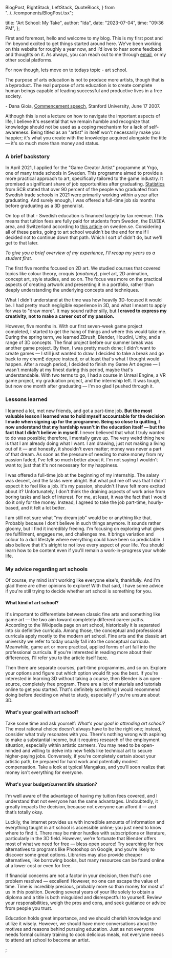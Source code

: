   BlogPost,
  RightStack,
  LeftStack,
  QuoteBlock,
} from "../../components/BlogPost.tsx";

  title: "Art School: My Take",
  author: "Ida",
  date: "2023-07-04",
  time: "09:36 PM",
};

First and foremost, hello and welcome to my blog. This is my first post and I’m beyond excited to get things started around here.
We’ve been working on this website for roughly a year now, and I’d love to hear some feedback and thoughts on it. As always, you
can reach out to me through [email](/contact), or my other social platforms.

For now though, lets move on to todays topic - art school.

<QuoteBlock>
  The purpose of arts education is not to produce more artists, though that is a
  byproduct. The real purpose of arts education is to create complete human
  beings capable of leading successful and productive lives in a free society.
</QuoteBlock>

\- Dana Gioia, [Commencement speech](https://news.Stanford.edu/2007/06/17/gioia-graduates-trade-easy-pleasures-complex-challenging-ones/),
Stanford University, June 17 2007.

Although this is not a lecture on how to navigate the important aspects of life, I believe it's essential that we remain humble and
recognize that knowledge should not be used as a coping mechanism for a lack of self-awareness. Being titled as an "artist" in itself
won't necessarily make you happier; it's what you create with the knowledge acquired alongside the title — it's so much more than
money and status.

### A brief backstory

In April 2021, I applied for the "Game Creator Artist" programme at Yrgo, one of many trade schools in Sweden. This programme aimed
to provide a more practical approach to art, specifically tailored to the game industry. It promised a significant share of job
opportunities after graduating. [Statistics](https://www.scb.se/hitta-statistik/statistik-efter-amne/utbildning-och-forskning/befolkningens-utbildning/intradet-pa-arbetsmarknaden/pong/statistiknyhet/intradet-pa-arbetsmarknaden-efter-yrkeshogskolan/) from SCB stated that over 90 percent of the people who
graduated from Swedish trade schools in 2021 were primarily working within a year after
graduating. And surely enough, I was offered a full-time job six months before graduating as a 3D generalist.

On top of that - Swedish education is financed largely by tax revenue. This means that tuition fees are fully paid for students
from Sweden, the EU/EEA area, and Switzerland according to [this article](https://sweden.se/work-business/study-research/higher-education) on sweden.se. Considering all of these perks, going to art
school wouldn't be the end for me if I decided not to continue down that path. Which I sort of didn't do, but we'll get to that later.

_To give you a brief overview of my experience, I'll recap my years as a student first._

The first five months focused on 2D art. We studied courses that covered topics like colour theory, croquis (_anatomy_), pixel art,
2D animation, concept art, style studies, and so on. The focus was more on the practical aspects of creating artwork and presenting
it in a portfolio, rather than deeply understanding the underlying concepts and techniques.

What I didn't understand at the time was how heavily 3D-focused it would be. I had pretty much negligible experience in 3D,
and what I meant to apply for was to "draw more". It may sound rather silly, but **I craved to express my creativity, not to make a
career out of my passion.**

However, five months in. With our first seven-week game project completed, I started to get the hang of things and where this
would take me. During the spring term, we learned ZBrush, Blender, Houdini, Unity, and a range of 3D concepts. The final project
before our summer break was another game project. By then, I was pretty much done; I didn't want to create games — I still just
wanted to draw. I decided to take a break and go back to my chemE degree instead, or at least that's what I thought would happen.
After a rough period, I decided to finish my Game Art degree — I wasn't mentally at my finest during this period, maybe that's
understandable. With two terms to go, I had a course in Unreal Engine, a VR game project, my graduation project, and the internship
left. It was tough, but now one month after graduating — I'm so glad I pushed through it.

### Lessons learned

I learned a lot, met new friends, and got a part-time job. **But the most valuable lesson I learned was to hold myself accountable
for the decision I made when signing up for the programme. Being so close to quitting, I now understand that my hardship wasn't in
the education itself — but the fact that I didn't believe in myself.** I never believed that what I truly wanted to do was possible;
therefore, I mentally gave up. The very weird thing here is that I am already doing what I want. I am drawing, just not making a
living out of it — and honestly, it shouldn't even matter; money was never a part of that dream. As soon as the pressure of needing
to make money from my passion faded, I've felt so much better about it. I'm not saying I wouldn't want to; just that it's not
necessary for my happiness.

I was offered a full-time job at the beginning of my internship. The salary was decent, and the tasks were alright. But what put me
off was that I didn't expect it to feel like a job. It's my passion, shouldn't I have felt more excited about it? Unfortunately,
I don't think the draining aspects of work arise from boring tasks and lack of interest. For me, at least, it was the fact that I
would do it only for the money. Instead, I agreed to take the job part-time, hourly-based, and it felt a lot better.

I am still not sure what "my dream job" would be or anything like that. Probably because I don't believe in such things anymore.
It sounds rather gloomy, but I find it incredibly freeing. I'm focusing on exploring what gives me fulfillment, engages me, and
challenges me. It brings variation and colour to a dull lifestyle where everything could have been so predictable. I also believe that
it's alright to not love every aspect of your life. You should learn how to be content even if you'll remain a work-in-progress your whole
life.

### My advice regarding art schools

Of course, my mind isn't working like everyone else's, thankfully. And I'm glad there are other opinions to explore! With that said,
I have some advice if you're still trying to decide whether art school is something for you.

#### What kind of art school?

It's important to differentiate between classic fine arts and something like game art — the two aim toward
completely different career paths. According to the Wikipedia page on art school, historically it is separated into six definitive
curricula. Among those, the conceptual and professional curricula apply mostly to the modern art school. Fine arts and the classic
art university we refer to today usually fall into the conceptual curricula. Meanwhile, game art or more practical, applied
forms of art fall into the professional curricula. If you're interested in reading more about their differences, I'll refer you to
the article itself [here](https://en.wikipedia.org/wiki/Art_school).

Then there are separate courses, part-time programmes, and so on. Explore your options and figure out which option would fit you the
best. If you're interested in learning 3D without taking a course, then Blender is an open-source, completely free program. There
are a lot of materials and tutorials online to get you started. That's definitely something I would recommend doing before deciding on
what to study, especially if you're unsure about 3D.

#### What's your goal with art school?

Take some time and ask yourself: _What's your goal in attending art school?_ The most rational choice
doesn't always have to be the right one; instead, consider what truly resonates with you. There's nothing wrong with aspiring to make
a substantial income, but it requires research of the employment situation, especially within artistic carreers. You may need to be
open-minded and willing to delve into new fields like technical art to secure higher-paying jobs. Conversely, if you're completely
certain about your artistic path, be prepared for hard work and potentially modest compensation. Take a look at typical Mangakas,
and you'll soon realize that money isn't everything for everyone.

#### What's your budget/current life situation?

I'm well aware of the advantage of having my tuition fees covered, and I understand that
not everyone has the same advantages. Undoubtedly, it greatly impacts the decision, because not everyone can afford it —
and that’s totally okay.

Luckily, the internet provides us with incredible amounts of information and everything taught in art school is accessible online; you
just need to know where to find it. There may be minor hurdles with subscriptions or literature, particularly in the 3D field. However,
we're fortunate that Blender offers most of what we need for free — bless open source! Try searching for free alternatives to programs
like Photoshop on Google, and you're likely to discover some great options. Libraries may also provide cheaper alternatives, like
borrowing books, but many resources can be found online at a lower cost or even for free.

If financial concerns are not a factor in your decision, then that's one problem resolved — excellent! However, no one can escape the
value of time. Time is incredibly precious, probably more so than money for most of us in this position. Devoting several
years of your life solely to obtain a diploma and a title is both misguided and disrespectful to yourself. Review your
responsibilities, weigh the pros and cons, and seek guidance or advice from people you trust.

Education holds great importance, and we should cherish knowledge and utilize it wisely. However, we should have more conversations
about the motives and reasons behind pursuing education. Just as not everyone needs formal culinary training to cook delicious meals,
not everyone needs to attend art school to become an artist.


;
